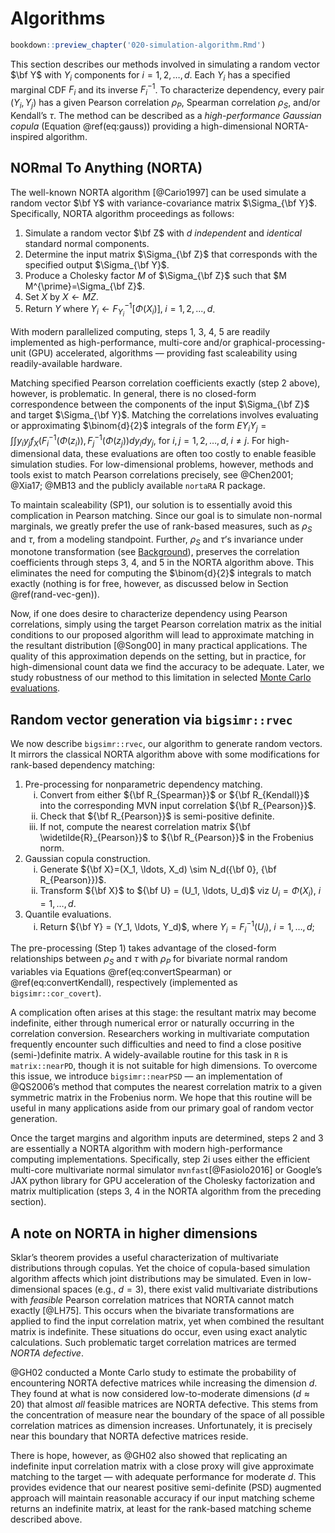 # Algorithms {#algorithms}

```r
bookdown::preview_chapter('020-simulation-algorithm.Rmd')
```

This section describes our methods involved in simulating a random vector $\bf Y$ with $Y_i$ components for $i=1,2,\ldots,d$.
Each $Y_i$ has a specified marginal CDF $F_i$ and its inverse $F^{-1}_i$.
To characterize dependency, every pair $(Y_i, Y_j)$ has a given Pearson correlation $\rho_P$, Spearman correlation $\rho_S$, and/or Kendall's $\tau$.
The method can be described as a *high-performance Gaussian copula* (Equation \@ref(eq:gauss)) providing a high-dimensional NORTA-inspired algorithm.

## NORmal To Anything (NORTA)

The well-known NORTA algorithm [@Cario1997] can be used simulate a random vector $\bf Y$ with variance-covariance matrix $\Sigma_{\bf Y}$.
Specifically, NORTA algorithm proceedings as follows:

1. Simulate a random vector $\bf Z$ with $d$ *independent* and *identical* standard normal components.
2. Determine the input matrix $\Sigma_{\bf Z}$ that corresponds with the specified output $\Sigma_{\bf Y}$.
3. Produce a Cholesky factor $M$ of $\Sigma_{\bf Z}$ such that $M M^{\prime}=\Sigma_{\bf Z}$.
4. Set $X$ by $X \gets MZ$.
5. $\text{Return} \; Y \; \text{where} \; Y_i \gets F_{Y_i}^{-1}[\Phi(X_i)], \; i=1,2,...,d$.

With modern parallelized computing, steps 1, 3, 4, 5 are readily implemented as high-performance, multi-core and/or graphical-processing-unit (GPU) accelerated, algorithms --- providing fast scaleability using readily-available hardware.

Matching specified Pearson correlation coefficients exactly (step 2 above), however, is problematic.
In general, there is no closed-form correspondence between the components of the input $\Sigma_{\bf Z}$ and target $\Sigma_{\bf Y}$.
Matching the correlations involves evaluating or approximating $\binom{d}{2}$ integrals of the form $EY_iY_j = \int \int y_i y_j f_{X}(F_i^{-1}(\Phi(z_i)), F_j^{-1}(\Phi(z_j))dy_idy_j$, for $i,j=1,2,\ldots,d, \; i \neq j$.
For high-dimensional data, these evaluations are often too costly to enable feasible simulation studies.
For low-dimensional problems, however, methods and tools exist to match Pearson correlations precisely, see @Chen2001; @Xia17; @MB13 and the publicly available `nortaRA` R package.

To maintain scaleability (SP1), our solution is to essentially avoid this complication in Pearson matching.
Since our goal is to simulate non-normal marginals, we greatly prefer the use of rank-based measures, such as $\rho_S$ and $\tau$, from a modeling standpoint.
Further, $\rho_S$ and $\tau$'s invariance under monotone transformation (see [Background](#background)), preserves the correlation coefficients through steps 3, 4, and 5 in the NORTA algorithm above.
This eliminates the need for computing the $\binom{d}{2}$ integrals to match exactly (nothing is for free, however, as discussed below in Section \@ref(rand-vec-gen)).

Now, if one does desire to characterize dependency using Pearson correlations, simply using the target Pearson correlation matrix as the initial conditions to our proposed algorithm will lead to approximate matching in the resultant distribution [@Song00] in many practical applications.
The quality of this approximation depends on the setting, but in practice, for high-dimensional count data we find the accuracy to be adequate.
Later, we study robustness of our method to this limitation in selected [Monte Carlo evaluations]({#simulations}).

## Random vector generation via `bigsimr::rvec` {#rand-vec-gen}

We now describe `bigsimr::rvec`, our algorithm to generate random vectors.
It mirrors the classical NORTA algorithm above with some modifications for rank-based dependency matching:

1. Pre-processing for nonparametric dependency matching.  
	(i) Convert from either ${\bf R_{Spearman}}$ or ${\bf R_{Kendall}}$ into the corresponding MVN input correlation ${\bf R_{Pearson}}$.
	(ii) Check that ${\bf R_{Pearson}}$ is semi-positive definite.  
	(iii) If not, compute the nearest correlation matrix ${\bf \widetilde{R}_{Pearson}}$ to ${\bf R_{Pearson}}$ in the Frobenius norm.  
2. Gaussian copula construction.  
	(i) Generate ${\bf X}=(X_1, \ldots, X_d) \sim N_d({\bf 0}, {\bf R_{Pearson}})$.  
	(ii) Transform ${\bf X}$ to ${\bf U} = (U_1, \ldots,  U_d)$ viz $U_i=\Phi(X_i)$, $i=1, \ldots, d$.  
3. Quantile evaluations.  
	(i) Return ${\bf Y}  = (Y_1, \ldots,  Y_d)$, where $Y_i=F_i^{-1}(U_i)$, $i=1, \ldots, d$;  

The pre-processing (Step 1) takes advantage of the closed-form relationships between $\rho_S$ and $\tau$ with $\rho_P$ for bivariate normal random variables via Equations \@ref(eq:convertSpearman) or \@ref(eq:convertKendall), respectively (implemented as `bigsimr::cor_covert`).

A complication often arises at this stage: the resultant matrix may become indefinite, either through numerical error or naturally occurring in the correlation conversion.
Researchers working in multivariate computation frequently encounter such difficulties and need to find a close positive (semi-)definite matrix.
A widely-available routine for this task in `R` is `matrix::nearPD`, though it is not suitable for high dimensions.
To overcome this issue, we introduce `bigsimr::nearPSD` --- an implementation of @QS2006's method that computes the nearest correlation matrix to a given symmetric matrix in the Frobenius norm.
We hope that this routine will be useful in many applications aside from our primary goal of random vector generation.

Once the target margins and algorithm inputs are determined, steps 2 and 3 are essentially a NORTA algorithm with modern high-performance computing implementations.
Specifically, step 2i uses either the efficient multi-core multivariate normal simulator `mvnfast`[@Fasiolo2016] or Google's JAX python library for GPU acceleration of the Cholesky factorization and matrix multiplication (steps 3, 4 in the NORTA algorithm from the preceding section).

## A note on NORTA in higher dimensions

Sklar's theorem provides a useful characterization of multivariate distributions through copulas.
Yet the choice of copula-based simulation algorithm affects which joint distributions may be simulated.
Even in low-dimensional spaces (e.g., $d=3$), there exist valid multivariate distributions with *feasible* Pearson correlation matrices that NORTA cannot match exactly [@LH75].
This occurs when the bivariate transformations are applied to find the input correlation matrix, yet when combined the resultant matrix is indefinite.
These situations do occur, even using exact analytic calculations. Such problematic target correlation matrices are termed *NORTA defective*.

@GH02 conducted a Monte Carlo study to estimate the probability of encountering NORTA defective matrices while increasing the dimension $d$. 
They found at what is now considered low-to-moderate dimensions ($d \approx 20$) that almost *all* feasible matrices are NORTA defective.
This stems from the concentration of measure near the boundary of the space of all possible correlation matrices as dimension increases. Unfortunately, it is precisely near this boundary that NORTA defective matrices reside.

There is hope, however, as @GH02 also showed that replicating an indefinite input correlation matrix with a close proxy will give approximate matching to the target --- with adequate performance for moderate $d$.
This provides evidence that our nearest positive semi-definite (PSD) augmented approach will maintain reasonable accuracy if our input matching scheme returns an indefinite matrix, at least for the rank-based matching scheme described above.

<!-- 
## Other high-performance `bigsimr` algorithms

<mark> ALEX, briefly discuss other algorithms here </mark>
- `cor_bounds()`  
- `cor_fast()`  
- `cor_nearPSD()`  

For discrete marginals, achieving a target Spearman correlation under this scheme is possible by using components from Equation \@ref(eq:spearmanRescaled) to further adjust the input correlation matrix. Let the unscaled Spearman correlation coefficients be $\rho_{s} \left(Y_{i}, Y_{i^\prime}\right)$ for two marginal distributions and divide the target correlation by the product in the denominator of Equation \@ref(eq:spearmanRescaled). Let these adjustment factors be denoted as $a_i = \left[ 1 - \sum_y p_i(y)^3 \right]^{1/2}$ and specifically rescale the target Spearman correlation matrix by

\begin{equation}
(\#eq:convertSpearmanDiscrete)
\rho_{rs} \left(Y_{i}, Y_{i^\prime}\right) = \frac{\rho_{s} \left(Y_{i}, Y_{i^\prime}\right)}{a_i \times a_{i^\prime}}.
\end{equation}

In a similar fashion, we rescale Kendall's $\tau$ to adjust the input correlation matrix. The conversion formula is given by

\begin{equation}
(\#eq:convertKendallDiscrete)
\rho_{rs} \left(Y_{i}, Y_{i^\prime}\right) = \frac{\rho_{s} \left(Y_{i}, Y_{i^\prime}\right)}{a_i \times a_{i^\prime}}.
\end{equation}

your comment -->
